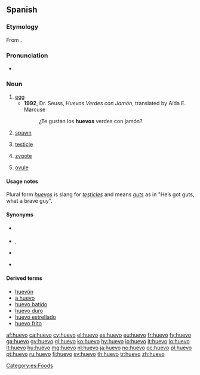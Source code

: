 ==Spanish==

===Etymology===
From {{etyl|la|es}} {{term|ovum|ōvum|lang=la}}.

===Pronunciation===
* {{IPA|/ˈwe.βo/|lang=es}}

===Noun===
{{es-noun|m}}

# [[egg]]
#* '''1992''', Dr. Seuss, ''Huevos Verdes con Jamón'', translated by Aída E. Marcuse
#*: ¿Te gustan los '''huevos''' verdes con jamón?
# [[spawn]]
# {{vulgar|slang|lang=es}} [[testicle]]
# {{biology|lang=es}} [[zygote]]
# {{biology|lang=es}} [[ovule]]

====Usage notes====
Plural form ''[[huevos]]'' is slang for ''[[testicle]]s'' and means ''[[guts]]'' as in "He’s got guts, what a brave guy".

====Synonyms====
* {{sense|spawn}} {{l|es|hueva}} {{f}}
* {{sense|testicle}} {{l|es|testículo}} {{m}}, {{l|es|tanate}} {{m}}
* {{sense|zygote}} {{l|es|cigoto}} {{m}}
* {{sense|ovule}} {{l|es|óvulo}} {{m}}

====Derived terms====
* [[huevón]]
* [[a huevo]]
* [[huevo batido]] {{m}}
* [[huevo duro]] {{m}}
* [[huevo estrellado]] {{m}}
* [[huevo frito]] {{m}}

[[Category:es:Foods]]

[[af:huevo]]
[[ca:huevo]]
[[cy:huevo]]
[[el:huevo]]
[[es:huevo]]
[[eu:huevo]]
[[fr:huevo]]
[[fy:huevo]]
[[ga:huevo]]
[[gv:huevo]]
[[gl:huevo]]
[[ko:huevo]]
[[hy:huevo]]
[[io:huevo]]
[[it:huevo]]
[[lo:huevo]]
[[lt:huevo]]
[[hu:huevo]]
[[mg:huevo]]
[[nl:huevo]]
[[ja:huevo]]
[[no:huevo]]
[[oc:huevo]]
[[pl:huevo]]
[[pt:huevo]]
[[ru:huevo]]
[[fi:huevo]]
[[sv:huevo]]
[[th:huevo]]
[[tr:huevo]]
[[zh:huevo]]